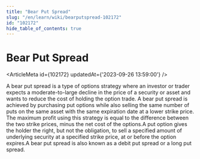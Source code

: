 ```yaml
---
title: "Bear Put Spread"
slug: "/en/learn/wiki/bearputspread-102172"
id: "102172"
hide_table_of_contents: true
---
```



# Bear Put Spread

<ArticleMeta id={102172} updatedAt={'2023-09-26 13:59:00'} />
<div className='border-solid border-b border-t-0 my-4 border-[var(--ifm-color-gray-300)]' />

A bear put spread is a type of options strategy where an investor or trader expects a moderate-to-large decline in the price of a security or asset and wants to reduce the cost of holding the option trade. A bear put spread is achieved by purchasing put options while also selling the same number of puts on the same asset with the same expiration date at a lower strike price. The maximum profit using this strategy is equal to the difference between the two strike prices, minus the net cost of the options.A put option gives the holder the right, but not the obligation, to sell a specified amount of underlying security at a specified strike price, at or before the option expires.A bear put spread is also known as a debit put spread or a long put spread.
